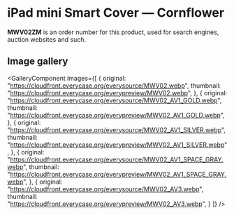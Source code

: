 
# iPad mini Smart Cover — Cornflower

<Callout type='info' emoji='👉🏻'>**MWV02ZM** is an order number for this product, used for search engines, auction websites and such.</Callout>

## Image gallery

<GalleryComponent
    images={[
      {
        original: "https://cloudfront.everycase.org/everysource/MWV02.webp",
        thumbnail: "https://cloudfront.everycase.org/everypreview/MWV02.webp",
      },
      {
        original: "https://cloudfront.everycase.org/everysource/MWV02_AV1_GOLD.webp",
        thumbnail: "https://cloudfront.everycase.org/everypreview/MWV02_AV1_GOLD.webp",
      },
      {
        original: "https://cloudfront.everycase.org/everysource/MWV02_AV1_SILVER.webp",
        thumbnail: "https://cloudfront.everycase.org/everypreview/MWV02_AV1_SILVER.webp",
      },
      {
        original: "https://cloudfront.everycase.org/everysource/MWV02_AV1_SPACE_GRAY.webp",
        thumbnail: "https://cloudfront.everycase.org/everypreview/MWV02_AV1_SPACE_GRAY.webp",
      },
      {
        original: "https://cloudfront.everycase.org/everysource/MWV02_AV3.webp",
        thumbnail: "https://cloudfront.everycase.org/everypreview/MWV02_AV3.webp",
      }
    ]}
  />
